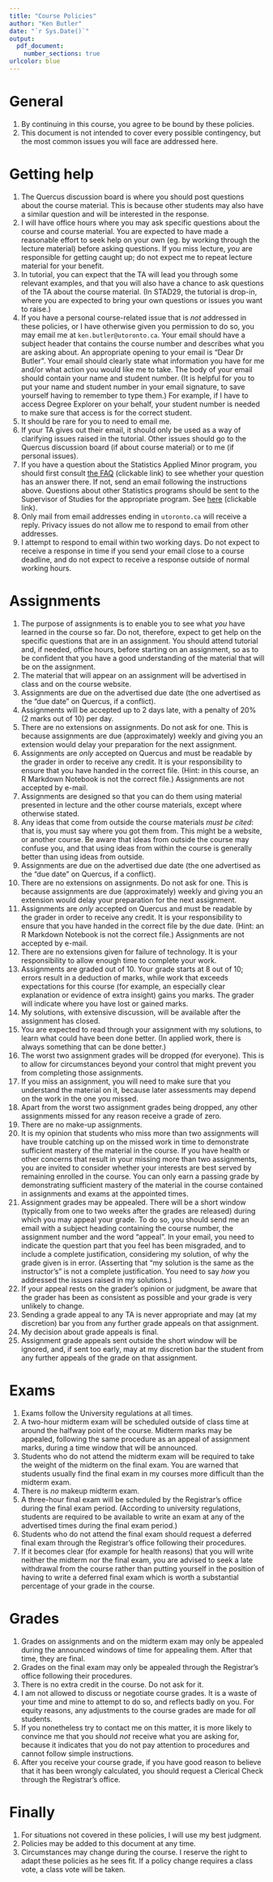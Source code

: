 ```yaml
---
title: "Course Policies"
author: "Ken Butler"
date: "`r Sys.Date()`"
output: 
  pdf_document:
    number_sections: true
urlcolor: blue
---
```


# General

1. By continuing in this course, you agree to be bound by these policies.
1. This document is not intended to cover every possible contingency, but the most common issues you will face are addressed here.

# Getting help

1. The Quercus discussion board is where you should post questions about the course material. This is because other students may also have a similar question and will be interested in the response.
1. I will have office hours where you may ask specific questions about the course and course material. You are expected to have made a reasonable effort to seek help on your own (eg. by working through the lecture material) before asking questions. If you miss lecture, *you* are responsible for getting caught up; do not expect me to repeat lecture material for your benefit.
1. In tutorial, you can expect that the TA will lead you through some relevant examples, and that you will also have a chance to ask questions of the TA about the course material. (In STAD29, the tutorial is drop-in, where you are expected to bring your own questions or issues you want to raise.)
1. If you have a personal course-related issue that is *not* addressed in these policies, or I have otherwise given you permission to do so, you may email me at `ken.butler@utoronto.ca`. Your email should have a subject header that contains the course number and describes what you are asking about. An appropriate opening to your email is "Dear Dr Butler". Your email should clearly state what information you have for me and/or what action you would like me to take. The body of your email should contain your name and student number.  (It is helpful for you to put your name and student number in your email signature, to save yourself having to remember to type them.) For example, if I have to access Degree Explorer on your behalf, your student number is needed to make sure that access is for the correct student. 
1. It should be rare for you to need to email me.
1. If your TA gives out their email, it should only be used as a way of clarifying issues raised in the tutorial. Other issues should go to the Quercus discussion board (if about course material) or to me (if personal issues).
1. If you have a question about the Statistics Applied Minor program, you should first consult [the FAQ](https://ritsokiguess.site/home/faq.html) (clickable link) to see whether your question has an answer there. If not, send an email following the instructions above. Questions about other Statistics programs should be sent to the Supervisor of Studies for the appropriate program. See [here](https://www.utsc.utoronto.ca/cms/statistics) (clickable link).
1. Only mail from email addresses ending in `utoronto.ca` will receive a reply. Privacy issues do not allow me to respond to email from other addresses.
1. I attempt to respond to email within two working days. Do not expect to receive a response in time if you send your email close to a course deadline, and do not expect to receive a response outside of normal working hours. 

# Assignments

1. The purpose of assignments is to enable you to see what *you* have learned in the course so far. Do not, therefore, expect to get help on the specific questions that are in an assignment. You should attend tutorial and, if needed, office hours, before starting on an assignment, so as to be confident that you have a good understanding of the material that will be on the assignment.
1. The material that will appear on an assignment will be advertised in class and on the course website.
1. Assignments are due on the advertised due date (the one advertised as the "due date" on Quercus, if a conflict).
1. Assignments will be accepted up to 2 days late, with a penalty of 20% (2 marks out of 10) per day.
1. There are no extensions on assignments. Do not ask for one. This is because assignments are due (approximately) weekly and giving you an extension would delay your preparation for the next assignment.
1. Assignments are *only* accepted on Quercus and must be readable by the grader in order to receive any credit. It is your responsibility to ensure that you have handed in the correct file. (Hint: in this course, an R Markdown Notebook is not the correct file.) Assignments are not accepted by e-mail.
1. Assignments are designed so that you can do them using material presented in lecture and the other course materials, except where otherwise stated. 
1. Any ideas that come from outside the course materials *must be cited*: that is, you must say where you got them from. This might be a website, or another course. Be aware that ideas from outside the course may confuse you, and that using ideas from within the course is generally better than using ideas from outside.
1. Assignments are due on the advertised due date (the one advertised as the "due date" on Quercus, if a conflict).
1. There are no extensions on assignments. Do not ask for one. This is because assignments are due (approximately) weekly and giving you an extension would delay your preparation for the next assignment.
1. Assignments are *only* accepted on Quercus and must be readable by the grader in order to receive any credit. It is your responsibility to ensure that you have handed in the correct file by the due date. (Hint: an R Markdown Notebook is not the correct file.) Assignments are not accepted by e-mail.
1. There are no extensions given for failure of technology. It is your responsibility to allow enough time to complete your work.
1. Assignments are graded out of 10. Your grade starts at 8 out of 10; errors result in a deduction of marks, while work that exceeds expectations for this course (for example, an especially clear explanation or evidence of extra insight) gains you marks. The grader will indicate where you have lost or gained marks.
1. My solutions, with extensive discussion, will be available after the assignment has closed.
1. You are expected to read through your assignment with my solutions, to learn what could have been done better. (In applied work, there is always something that can be done better.)
1. The worst two assignment grades will be dropped (for everyone). This is to allow for circumstances beyond your control that might prevent you from completing those assignments.
1. If you miss an assignment, you will need to make sure that you understand the material on it, because later assessments may depend on the work in the one you missed.
1. Apart from the worst two assignment grades being dropped, any other assignments missed for any reason receive a grade of zero. 
1. There are no make-up assignments.
1. It is my opinion that students who miss more than two assignments will have trouble catching up on the missed work in time to demonstrate sufficient mastery of the material in the course. If you have health or other concerns that result in your missing more than two assignments, you are invited to consider whether your interests are best served by remaining enrolled in the course. You can only earn a passing grade by demonstrating sufficient mastery of the material in the course contained in assignments and exams at the appointed times.
1. Assignment grades may be appealed. There will be a short window (typically from one to two weeks after the grades are released) during which you may appeal your grade. To do so, you should send me an email with a subject heading containing the course number, the assignment number and the word "appeal". In your email, you need to indicate the question part that you feel has been misgraded, and to include a complete justification, considering my solution, of why the grade given is in error. (Asserting that "my solution is the same as the instructor's" is not a complete justification. You need to say *how* you addressed the issues raised in my solutions.) 
1. If your appeal rests on the grader's opinion or judgment, be aware that the grader has been as consistent as possible and your grade is very unlikely to change.
1. Sending a grade appeal to any TA is never appropriate and may (at my discretion) bar you from any further grade appeals on that assignment.
1. My decision about grade appeals is final.
1. Assignment grade appeals sent outside the short window will be ignored, and, if sent too early, may at my discretion bar the student from any further appeals of the grade on that assignment.

# Exams

1. Exams follow the University regulations at all times.
1. A two-hour midterm exam will be scheduled outside of class time at around the halfway point of the course. Midterm marks may be appealed, following the same procedure as an appeal of assignment marks, during a time window that will be announced.
1. Students who do not attend the midterm exam will be required to take the weight of the midterm on the final exam. You are warned that students usually find the final exam in my courses more difficult than the midterm exam.
1. There is *no* makeup midterm exam.
1. A three-hour final exam will be scheduled by the Registrar's office during the final exam period. (According to university regulations, students are required to be available to write an exam at any of the advertised times during the final exam period.)
1. Students who do not attend the final exam should request a deferred final exam through the Registrar's office following their procedures.
1. If it becomes clear (for example for health reasons) that you will write neither the midterm nor the final exam, you are advised to seek a late withdrawal from the course rather than putting yourself in the position of having to write a deferred final exam which is worth a substantial percentage of your grade in the course.

# Grades

1. Grades on assignments and on the midterm exam may only be appealed during the announced windows of time for appealing them. After that time, they are final.
1. Grades on the final exam may only be appealed through the Registrar's office following their procedures. 
1. There is no extra credit in the course. Do not ask for it.
1. I am not allowed to discuss or negotiate course grades. It is a waste of your time and mine to attempt to do so, and reflects badly on you. For equity reasons, any adjustments to the course grades are made for *all* students.
1. If you nonetheless try to contact me on this matter, it is more likely to convince me that you should *not* receive what you are asking for, because it indicates that you do not pay attention to procedures and cannot follow simple instructions.
1. After you receive your course grade, if you have good reason to believe that it has been wrongly calculated, you should request a Clerical Check through the Registrar's office.

# Finally

1. For situations not covered in these policies, I will use my best judgment.
1. Policies may be added to this document at any time.
1. Circumstances may change during the course. I reserve the right to adapt these policies as he sees fit. If a policy change requires a class vote, a class vote will be taken.
